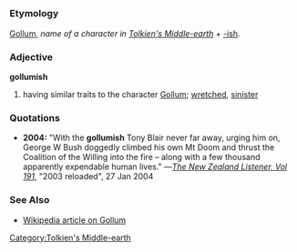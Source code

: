 =={{en}}==
===Etymology===
[[Gollum]], ''name of a character in [[w:Middle-earth|Tolkien's Middle-earth]]'' + [[-ish]].
===Adjective===
'''gollumish'''

#having similar traits to the character [[Gollum]]; [[wretched]], [[sinister]]
===Quotations===
*'''2004:''' "With the '''gollumish''' Tony Blair never far away, urging him on, George W Bush doggedly climbed his own Mt Doom and thrust the Coalition of the Willing into the fire – along with a few thousand apparently expendable human lives." —''[http://www.listener.co.nz/default,1225.sm The New Zealand Listener, Vol 191]'', "2003 reloaded", 27 Jan 2004
===See Also===
*[[w:Gollum|Wikipedia article on Gollum]]
[[Category:Tolkien's Middle-earth]]